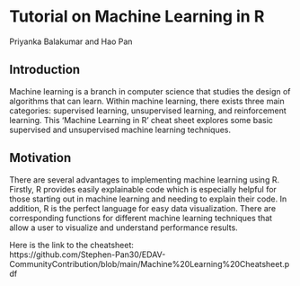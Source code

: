 # Tutorial on Machine Learning in R

Priyanka Balakumar and Hao Pan

## Introduction
Machine learning is a branch in computer science that studies the design of algorithms that can learn. Within machine learning, there exists three main categories: supervised learning, unsupervised learning, and reinforcement learning. This ‘Machine Learning in R’ cheat sheet explores some basic supervised and unsupervised machine learning techniques.  

## Motivation
There are several advantages to implementing machine learning using R. Firstly, R provides easily explainable code which is especially helpful for those starting out in machine learning and needing to explain their code. In addition, R is the perfect language for easy data visualization. There are corresponding functions for different machine learning techniques that allow a user to visualize and understand performance results.  

Here is the link to the cheatsheet:  
https://github.com/Stephen-Pan30/EDAV-CommunityContribution/blob/main/Machine%20Learning%20Cheatsheet.pdf
